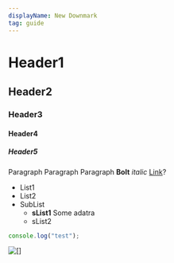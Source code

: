 ```yaml
---
displayName: New Downmark
tag: guide
---
```


# Header1
## Header2
### Header3
#### Header4
##### Header5
Paragraph
Paragraph
Paragraph **Bolt** *italic* [Link](/markdown)?
- List1
- List2
- SubList
  - **sList1**
  Some adatra
  - sList2

```js
console.log("test");
```

![[]](sidebar.png)